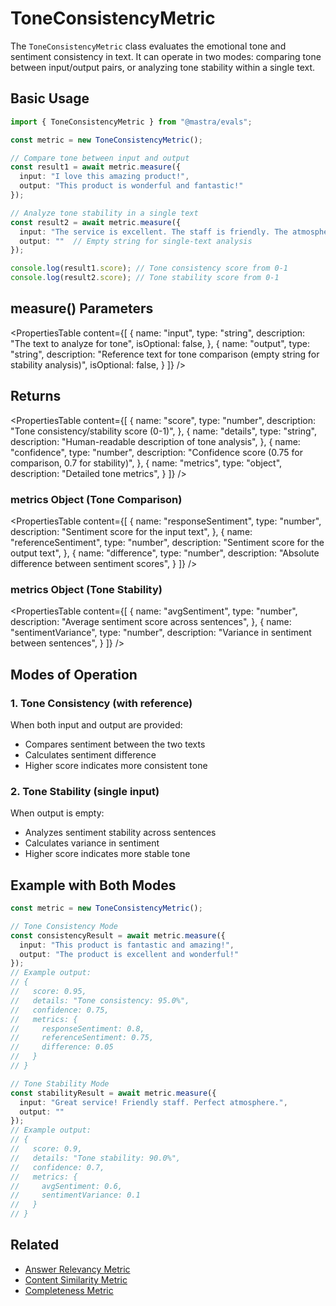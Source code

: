 # ToneConsistencyMetric

The `ToneConsistencyMetric` class evaluates the emotional tone and sentiment consistency in text. It can operate in two modes: comparing tone between input/output pairs, or analyzing tone stability within a single text.

## Basic Usage

```typescript
import { ToneConsistencyMetric } from "@mastra/evals";

const metric = new ToneConsistencyMetric();

// Compare tone between input and output
const result1 = await metric.measure({
  input: "I love this amazing product!",
  output: "This product is wonderful and fantastic!"
});

// Analyze tone stability in a single text
const result2 = await metric.measure({
  input: "The service is excellent. The staff is friendly. The atmosphere is perfect.",
  output: ""  // Empty string for single-text analysis
});

console.log(result1.score); // Tone consistency score from 0-1
console.log(result2.score); // Tone stability score from 0-1
```

## measure() Parameters

<PropertiesTable
  content={[
    {
      name: "input",
      type: "string",
      description: "The text to analyze for tone",
      isOptional: false,
    },
    {
      name: "output",
      type: "string",
      description: "Reference text for tone comparison (empty string for stability analysis)",
      isOptional: false,
    }
  ]}
/>

## Returns

<PropertiesTable
  content={[
    {
      name: "score",
      type: "number",
      description: "Tone consistency/stability score (0-1)",
    },
    {
      name: "details",
      type: "string",
      description: "Human-readable description of tone analysis",
    },
    {
      name: "confidence",
      type: "number",
      description: "Confidence score (0.75 for comparison, 0.7 for stability)",
    },
    {
      name: "metrics",
      type: "object",
      description: "Detailed tone metrics",
    }
  ]}
/>

### metrics Object (Tone Comparison)

<PropertiesTable
  content={[
    {
      name: "responseSentiment",
      type: "number",
      description: "Sentiment score for the input text",
    },
    {
      name: "referenceSentiment",
      type: "number",
      description: "Sentiment score for the output text",
    },
    {
      name: "difference",
      type: "number",
      description: "Absolute difference between sentiment scores",
    }
  ]}
/>

### metrics Object (Tone Stability)

<PropertiesTable
  content={[
    {
      name: "avgSentiment",
      type: "number",
      description: "Average sentiment score across sentences",
    },
    {
      name: "sentimentVariance",
      type: "number",
      description: "Variance in sentiment between sentences",
    }
  ]}
/>

## Modes of Operation

### 1. Tone Consistency (with reference)
When both input and output are provided:
- Compares sentiment between the two texts
- Calculates sentiment difference
- Higher score indicates more consistent tone

### 2. Tone Stability (single input)
When output is empty:
- Analyzes sentiment stability across sentences
- Calculates variance in sentiment
- Higher score indicates more stable tone

## Example with Both Modes

```typescript
const metric = new ToneConsistencyMetric();

// Tone Consistency Mode
const consistencyResult = await metric.measure({
  input: "This product is fantastic and amazing!",
  output: "The product is excellent and wonderful!"
});
// Example output:
// {
//   score: 0.95,
//   details: "Tone consistency: 95.0%",
//   confidence: 0.75,
//   metrics: {
//     responseSentiment: 0.8,
//     referenceSentiment: 0.75,
//     difference: 0.05
//   }
// }

// Tone Stability Mode
const stabilityResult = await metric.measure({
  input: "Great service! Friendly staff. Perfect atmosphere.",
  output: ""
});
// Example output:
// {
//   score: 0.9,
//   details: "Tone stability: 90.0%",
//   confidence: 0.7,
//   metrics: {
//     avgSentiment: 0.6,
//     sentimentVariance: 0.1
//   }
// }
```

## Related

- [Answer Relevancy Metric](./answer-relevancy)
- [Content Similarity Metric](./content-similarity)
- [Completeness Metric](./completeness) 